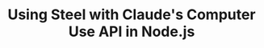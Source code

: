 ---
id: "steel-claude-computer-use-node-starter"
title: "Using Steel with Claude's Computer Use API in Node.js"
accentColor: "orange"
category: "AI_AUTOMATION"
stack: "nodejs"
description: "A starter project demonstrating how to use Steel with Anthropic's Claude Computer Use API in Node.js to create a browser automation agent."
flags: ["cli", "playground"]
directory: "examples/steel-claude-computer-use-node-starter"
groupId: "claude-computer-use"
language: "typescript"
--- 